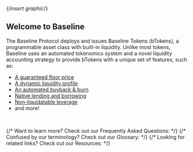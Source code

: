 

{/*insert graphic*/}

## Welcome to Baseline

The Baseline Protocol deploys and issues Baseline Tokens (bTokens), a programmable asset class with 
built-in liquidity. Unlike most tokens, Baseline uses an automated tokenomics system and a novel 
liquidity accounting strategy to provide bTokens with a unique set of features, such as:

- [A guaranteed floor price](/btokenomics)
- [A dynamic liquidity profile](/btokenomics/dynamic_liquidity)
- [An automated buyback & burn](/btokenomics/afterburner)
- [Native lending and borrowing](/utility/loans)
- [Non-liquidatable leverage](/utility/loops)
- and more!

&nbsp;
&nbsp;

<Cards>
    {/* Want to learn more? Check out our Frequently Asked Questions: */}
    <Card title="📈 ・ FAQ" href="/faq" style={{backgroundColor: 'black', padding: '0.8rem'}}/>
    {/* Confused by our terminology? Check out our Glossary: */}
    <Card title="🤝 ・ Glossary" href="/glossary" style={{backgroundColor: 'black', padding: '0.8rem'}}/>
    {/* Looking for related links? Check out our Resources: */}
    <Card title="🏦 ・ Resources" href="/resources" style={{backgroundColor: 'black', padding: '0.8rem'}}/>
</Cards>